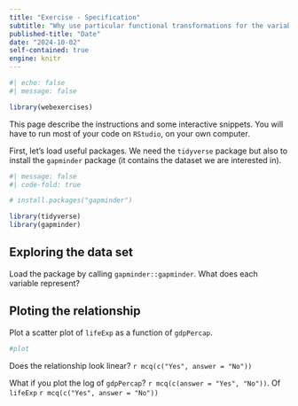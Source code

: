 ```yaml
---
title: "Exercise - Specification"
subtitle: "Why use particular functional transformations for the variables?"
published-title: "Date"
date: "2024-10-02"
self-contained: true
engine: knitr
---
```


```r
#| echo: false
#| message: false

library(webexercises)
```

::: {.callout-important title="Instructions"}
This page describe the instructions and some interactive snippets. You will have to run most of your code on `RStudio`, on your own computer.
:::

First, let's load useful packages. We need the `tidyverse` package but also to install the `gapminder` package (it contains the dataset we are interested in).

```r
#| message: false
#| code-fold: true

# install.packages("gapminder")

library(tidyverse)
library(gapminder)
```

## Exploring the data set

Load the package by calling `gapminder::gapminder`. What does each variable represent?

## Ploting the relationship

Plot a scatter plot of `lifeExp` as a function of `gdpPercap`.

```r
#plot
```

Does the relationship look linear? `r mcq(c("Yes", answer = "No"))`

What if you plot the log of `gdpPercap`? `r mcq(c(answer = "Yes", "No"))`. Of `lifeExp` `r mcq(c("Yes", answer = "No"))`
